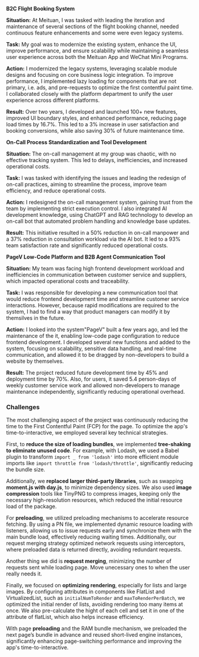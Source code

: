 **B2C Flight Booking System**

**Situation:**
At Meituan, I was tasked with leading the iteration and maintenance of several sections of the flight booking channel, needed continuous feature enhancements and some were even legacy systems.

**Task:**
My goal was to modernize the existing system, enhance the UI, improve performance, and ensure scalability while maintaining a seamless user experience across both the Meituan App and WeChat Mini Programs.

**Action:**
I modernized the legacy systems, leveraging scalable module designs and focusing on core business logic integration. To improve performance, I implemented lazy loading for components that are not primary, i.e. ads, and pre-requests to optimize the first contentful paint time. I collaborated closely with the platform department to unify the user experience across different platforms.

**Result:**
Over two years, I developed and launched 100+ new features, improved UI boundary styles, and enhanced performance, reducing page load times by 16.7%. This led to a 3% increase in user satisfaction and booking conversions, while also saving 30% of future maintenance time.



**On-Call Process Standardization and Tool Development**

**Situation:**
The on-call management at my group was chaotic, with no effective tracking system. This led to delays, inefficiencies, and increased operational costs.

**Task:**
I was tasked with identifying the issues and leading the redesign of on-call practices, aiming to streamline the process, improve team efficiency, and reduce operational costs.

**Action:**
I redesigned the on-call management system, gaining trust from the team by implementing strict execution control. I also integrated AI development knowledge, using ChatGPT and RAG technology to develop an on-call bot that automated problem handling and knowledge base updates.

**Result:**
This initiative resulted in a 50% reduction in on-call manpower and a 37% reduction in consultation workload via the AI bot. It led to a 93% team satisfaction rate and significantly reduced operational costs.



**PageV Low-Code Platform and B2B Agent Communication Tool**

**Situation:**
My team was facing high frontend development workload and inefficiencies in communication between customer service and suppliers, which impacted operational costs and traceability.

**Task:**
I was responsible for developing a new communication tool that would reduce frontend development time and streamline customer service interactions. However, because rapid modifications are required to the system, I had to find a way that product managers can modify it by themsilves in the future.

**Action:**
I looked into the system"PageV" built a few years ago, and led the maintenance of the it, enabling low-code page configuration to reduce frontend development. I developed several new functions and added to the system, focusing on scalability, sensitive data handling, and real-time communication, and allowed it to be dragged by non-developers to build a website by themselves.

**Result:**
The project reduced future development time by 45% and deployment time by 70%. Also, for users, it saved 5.4 person-days of weekly customer service work and allowed non-developers to manage maintenance independently, significantly reducing operational overhead.

### Challenges
The most challenging aspect of the project was continuously reducing the time to the First Contentful Paint (FCP) for the page. To optimize the app's time-to-interactive, we employed several key technical strategies.

First, to **reduce the size of loading bundles**, we implemented **tree-shaking to eliminate unused code**. For example, with Lodash, we used a Babel plugin to transform `import _ from 'lodash'` into more efficient module imports like `import throttle from 'lodash/throttle'`, significantly reducing the bundle size. 

Additionally, we **replaced larger third-party libraries**, such as swapping **moment.js with day.js**, to minimize dependency sizes. We also used **image compression** tools like TinyPNG to compress images, keeping only the necessary high-resolution resources, which reduced the initial resource load of the package.

For **preloading**, we utilized preloading mechanisms to accelerate resource fetching. By using a PN file, we implemented dynamic resource loading with listeners, allowing us to issue requests early and synchronize them with the main bundle load, effectively reducing waiting times. Additionally, our request merging strategy optimized network requests using interceptors, where preloaded data is returned directly, avoiding redundant requests.

Another thing we did is **request merging**, minimizing the number of requests sent while loading page. Move unecessary ones to when the user really needs it.

Finally, we focused on **optimizing rendering**, especially for lists and large images. By configuring attributes in components like FlatList and VirtualizedList, such as `initialNumToRender` and `maxToRenderPerBatch`, we optimized the initial render of lists, avoiding rendering too many items at once. We also pre-calculate the hight of each cell and set it in one of the attribute of flatList, which also helps increase efficiency.

With page **preloading** and the RAM bundle mechanism, we preloaded the next page’s bundle in advance and reused short-lived engine instances, significantly enhancing page-switching performance and improving the app's time-to-interactive.